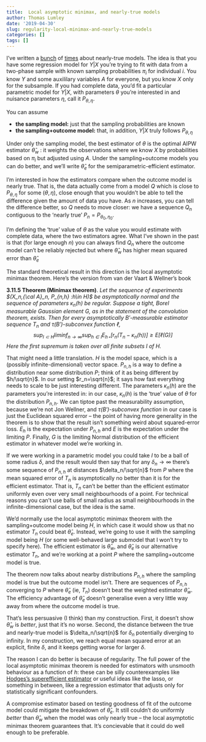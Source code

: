```yaml
---
title:  Local asymptotic minimax, and nearly-true models
author: Thomas Lumley
date: '2019-04-30'
slug: regularity-local-minimax-and-nearly-true-models
categories: []
tags: []
---
```


I've written a [bunch](https://notstatschat.rbind.io/2014/10/25/semiparametric-efficiency-and-nearly-true-models/) of [times](https://notstatschat.rbind.io/2016/01/13/another-view-of-thenearly-true-model/) about nearly-true models.  The idea is that you have some regression model for $Y|X$ you're trying to fit with data from a two-phase sample with known sampling probabilities $\pi_i$ for individual $i$. You know $Y$ and some auxililary variables $A$ for everyone, but you know $X$ only for the subsample.  If you had complete data, you'd fit a particular parametric model for $Y|X$, with parameters $\theta$ you're interested in and nuisance parameters $\eta$, call it $P_{\theta,\eta}$.

You can assume

- **the sampling model:** just that the sampling probabilities are known
- **the sampling+outcome model:** that, in addition, $Y|X$ truly follows $P_{\theta,\eta}$

Under only the sampling model, the best estimator of $\theta$ is the optimal AIPW estimator $\hat\theta_w$ : it weights the observations where we know $X$ by probabilities based on $\pi_i$ but adjusted using $A$.  Under the sampling+outcome models you can do better, and we'll write $\hat\theta_e$ for the semiparametric-efficient estimator. 

I'm interested in how the estimators compare when the outcome model is nearly true. That is, the data actually come from a model $Q$ which is close to $P_{\theta,\eta}$ for some $(\theta,\eta)$, close enough that you wouldn't be able to tell the difference given the amount of data you have. As $n$ increases, you can tell the difference better, so $Q$ needs to move closer: we have a sequence $Q_n$ contiguous to the 'nearly true' $P_n=P_{\theta_0,\eta_0}$.  

I'm defining the 'true' value of $\theta$ as the value you would estimate with complete data, where the two estimators agree. What I've shown in the past is that (for large enough $n$) you can always find $Q_n$ where the outcome model can't be reliably rejected but where $\hat\theta_w$ has higher mean squared error than $\hat\theta_e$

The standard theoretical result in this direction is the local asymptotic minimax theorem. Here's the version from van der Vaart & Wellner's book

**3.11.5 Theorem (Minimax theorem)**. *Let the sequence of experiments $(X_n,{\cal A}_n, P_{n,h} :h\in H)$ be asymptotically normal and the sequence of parameters $\kappa_n(h)$ be regular. Suppose a tight, Borel measurable Gaussian element $G$, as in the statement of the convolution theorem, exists. Then for every asymptotically $B'$-measurable estimator sequence $T_n$ and $\tau(B')$-subconvex function $\ell$,
$$\sup_{I\subset H} \liminf_{n\to\infty}\sup_{h\in I}E_{h\star}[r_n(T_n-\kappa_n(h))]\geq E[\ell(G)]$$
Here the first supremum is taken over all finite subsets $I$ of $H$.*

That might need a little translation. $H$ is the model space, which is a (possibly infinite-dimensional) vector space. $P_{n,h}$ is a way to define a distribution near some distribution $P$; think of it as being different by $h/\sqrt{n}$. In our setting $r_n=\sqrt{n}$; it says how fast everything needs to scale to be just interesting different.  The parameters $\kappa_n(h)$ are the parameters you're interested in: in our case, $\kappa_n(h)$ is the 'true' value of $\theta$ for the distribution $P_{n,h}$. We can tiptoe past the measurability assumption, because we're not Jon Wellner, and *$\tau(B')$-subconvex function* in our case is just the Euclidean squared error -- the point of having more generality in the theorem is to show that the result isn't something weird about squared-error loss. $E_h$ is the expectation under $P_{n,h}$ and $E$ is the expectation under the limiting $P$. Finally, $G$ is the limiting Normal distribution of the efficient estimator in whatever model we're working in.

If we were working in a parametric model you could take $I$ to be a ball of some radius $\delta$, and the result would then say that for any $\delta_n\to\infty$ there's some sequence of $P_{n,h}$ at distances $\delta_n/\sqrt{n}$ from $P$ where the mean squared error of $T_n$ is asymptotically no better than it is for the efficient estimator.  That is, $T_n$ can't be better than the efficient estimator uniformly even over very small neighbourhoods of a point.  For technical reasons you can't use balls of small radius as small neighbourhoods in the infinite-dimensional case, but the idea is the same.

We'd normally use the local asymptotic minimax theorem with the sampling+outcome model being $H$, in which case it would show us that no estimator $T_n$ could beat $\hat\theta_e$.  Instead, we're going to use it with the sampling model being $H$ (or some well-behaved large submodel that I won't try to specify here). The efficient estimator is $\hat\theta_w$, and $\hat\theta_e$ is our alternative estimator $T_n$, and we're working at a point $P$ where the sampling+outcome model is true. 

The theorem now talks about nearby distributions $P_{n,h}$ where the sampling model is true but the outcome model isn't.  There are sequences of $P_{n,h}$ converging to $P$ where $\hat\theta_e$ (ie, $T_n$) doesn't beat the weighted estimator $\hat\theta_w$. The efficiency advantage of $\hat\theta_e$ doesn't generalise even a very little way away from where the outcome model is true.

That's less persuasive (I think) than my construction. First, it doesn't show $\hat\theta_w$ is *better*, just that it's no worse. Second, the distance between the true and nearly-true model is $\delta_n/\sqrt{n}$ for $\delta_n$ potentially diverging to infinity.  In my construction, we reach equal mean squared error at an explicit, finite $\delta$, and it keeps getting worse for larger $\delta$.

The reason I can do better is because of regularity. The full power of the local asymptotic minimax theorem is needed for estimators with unsmooth behaviour as a function of $h$: these can be silly counterexamples like [Hodges's superefficient estimator](https://notstatschat.rbind.io/2015/05/12/superefficiency/) or useful ideas like the lasso, or something in between, like a regression estimator that adjusts only for statistically significant confounders.

A compromise estimator based on testing goodness of fit of the outcome model could mitigate the breakdown of $\hat\theta_e$. It still couldn't do uniformly *better* than $\hat\theta_w$ when the model was only nearly true -- the local asymptotic minimax theorem guarantees that. It's concievable that it could do well enough to be preferable. 
